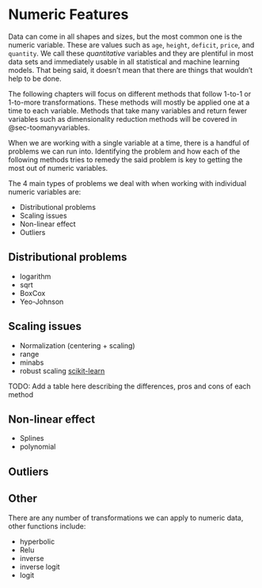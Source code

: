 # Numeric Features

Data can come in all shapes and sizes, but the most common one is the numeric variable. These are values such as `age`, `height`, `deficit`, `price`, and `quantity`. We call these *quantitative* variables and they are plentiful in most data sets and immediately usable in all statistical and machine learning models. That being said, it doesn't mean that there are things that wouldn't help to be done.

The following chapters will focus on different methods that follow 1-to-1 or 1-to-more transformations. These methods will mostly be applied one at a time to each variable. Methods that take many variables and return fewer variables such as dimensionality reduction methods will be covered in @sec-toomanyvariables.

When we are working with a single variable at a time, there is a handful of problems we can run into. Identifying the problem and how each of the following methods tries to remedy the said problem is key to getting the most out of numeric variables.

The 4 main types of problems we deal with when working with individual numeric variables are:

- Distributional problems
- Scaling issues
- Non-linear effect
- Outliers

## Distributional problems

- logarithm
- sqrt
- BoxCox
- Yeo-Johnson

## Scaling issues

- Normalization (centering + scaling)
- range
- minabs
- robust scaling [scikit-learn](https://scikit-learn.org/stable/modules/generated/sklearn.preprocessing.RobustScaler.html#sklearn.preprocessing.RobustScaler)

TODO: Add a table here describing the differences, pros and cons of each method

## Non-linear effect

- Splines
- polynomial

## Outliers


## Other

There are any number of transformations we can apply to numeric data, other functions include:

- hyperbolic
- Relu
- inverse
- inverse logit
- logit
